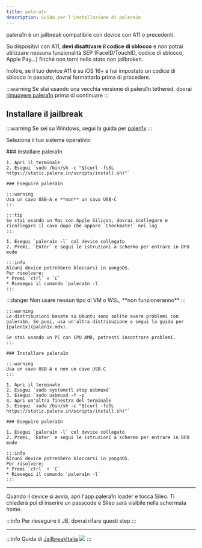 ```yaml
---
title: palera1n
description: Guida per l'installazione di palera1n
---
```



palera1n è un jailbreak compatibile con device con A11 o precedenti.

Su dispositivi con A11, **devi disattivare il codice di sblocco** e non potrai utilizzare nessuna funzionalità SEP (FaceID/TouchID, codice di sblocco, Apple Pay...) finché non torni nello stato non jailbroken.

Inoltre, se il tuo device A11 è su iOS 16+ e hai impostato un codice di sblocco in passato, dovrai formattarlo prima di procedere.

:::warning
Se stai usando una vecchia versione di palera1n tethered, dovrai [rimuovere palera1n](/docs/guide-jb/rimuovere-palera1n) prima di continuare
:::

## Installare il jailbreak

:::warning
Se sei su Windows, segui la guida per [palen1x](palen1x.mdx)
:::

Seleziona il tuo sistema operativo:

<Tabs>
  <TabItem value="macOS" label="macOS" default>
    ### Installare palera1n

    1. Apri il terminale
    2. Esegui `sudo /bin/sh -c "$(curl -fsSL https://static.palera.in/scripts/install.sh)"`

    ### Eseguire palera1n

    :::warning
    Usa un cavo USB-A e **non** un cavo USB-C
    :::
    
    :::tip
    Se stai usando un Mac con Apple Silicon, dovrai scollegare e ricollegare il cavo dopo che appare `Checkmate!` nei log
    :::

    1. Esegui `palera1n -l` col device collegato
    2. Premi, `Enter` e segui le istruzioni a schermo per entrare in DFU mode

    :::info
    Alcuni device potrebbero bloccarsi in pongoOS.
    Per risolvere:
    * Premi `ctrl` + `C`
    * Riesegui il comando `palera1n -l`
    :::
  </TabItem>
  <TabItem value="linux" label="Linux">
    :::danger
    Non usare nessun tipo di VM o WSL, **non funzioneranno**
    :::

    :::warning
    Le distribuzioni basate su Ubuntu sono solite avere problemi con palera1n. Se puoi, usa un'altra distribuzione o segui la guida per [palen1x](palen1x.mdx).

    Se stai usando un PC con CPU AMD, potresti incontrare problemi.
    :::

    ### Installare palera1n

    :::warning
    Usa un cavo USB-A e non un cavo USB-C
    :::

    1. Apri il terminale
    2. Esegui `sudo systemctl stop usbmuxd`
    3. Esegui `sudo usbmuxd -f -p`
    4. Apri un'altra finestra del terminale
    5. Esegui `sudo /bin/sh -c "$(curl -fsSL https://static.palera.in/scripts/install.sh)"`

    ### Eseguire palera1n

    1. Esegui `palera1n -l` col device collegato
    2. Premi, `Enter` e segui le istruzioni a schermo per entrare in DFU mode

    :::info
    Alcuni device potrebbero bloccarsi in pongoOS.
    Per risolvere:
    * Premi `ctrl` + `C`
    * Riesegui il comando `palera1n -l`
    :::

  </TabItem>
</Tabs>

---

Quando il device si avvia, apri l'app palera1n loader e tocca Sileo. Ti chiederà poi di inserire un passcode e Sileo sarà visibile nella schermata home.

:::info
Per rieseguire il JB, dovrai rifare questi step
:::

---
:::info
Guida di [JailbreakItalia](https://t.me/JailbreakItalia) ![](https://upload.wikimedia.org/wikipedia/commons/thumb/8/82/Telegram_logo.svg/15px-Telegram_logo.svg.png)
:::